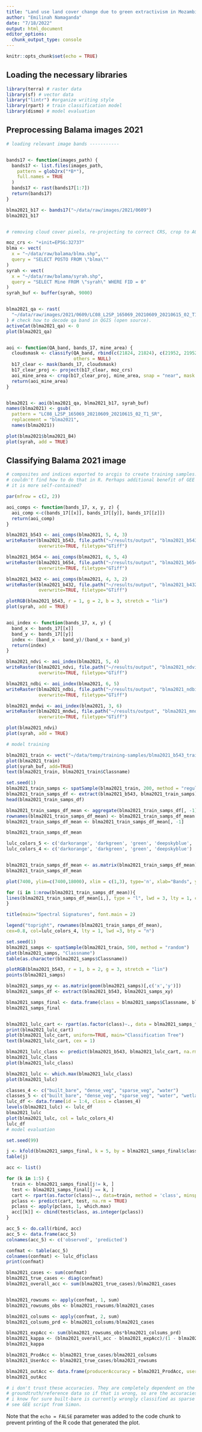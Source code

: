 ```yaml
---
title: "Land use land cover change due to green extractivism in Mozambique"
author: "Emilinah Namaganda"
date: "7/18/2022"
output: html_document
editor_options: 
  chunk_output_type: console
---
```


```r
knitr::opts_chunk$set(echo = TRUE)
```

## Loading the necessary libraries

```r

library(terra) # raster data
library(sf) # vector data
library("lintr") #organize writing style
library(rpart) # train classification model
library(dismo) # model evaluation

```

## Preprocessing Balama images 2021

```r

# loading relevant image bands -----------


bands17 <- function(images_path) {
  bands17 <- list.files(images_path,
    pattern = glob2rx("*B*"),
    full.names = TRUE
  )
  bands17 <- rast(bands17[1:7])
  return(bands17)
}

blma2021_b17 <- bands17("~/data/raw/images/2021/0609")
blma2021_b17


# removing cloud cover pixels, re-projecting to correct CRS, crop to AOI ------

moz_crs <- "+init=EPSG:32737"
blma <- vect(
  x = "~/data/raw/balama/blma.shp",
  query = "SELECT POSTO FROM \"blma\""
)
syrah <- vect(
  x = "~/data/raw/balama/syrah.shp",
  query = "SELECT Mine FROM \"syrah\" WHERE FID = 0"
)
syrah_buf <- buffer(syrah, 9000)


blma2021_qa <- rast(
  "~/data/raw/images/2021/0609/LC08_L2SP_165069_20210609_20210615_02_T1_QA_PIXEL.TIF"
) # check how to decode qa band in QGIS (open source).
activeCat(blma2021_qa) <- 0
plot(blma2021_qa)


aoi <- function(QA_band, bands_17, mine_area) {
  cloudsmask <- classify(QA_band, rbind(c(21824, 21824), c(21952, 21952)),
                         others = NULL)
  b17_clear <- mask(bands_17, cloudsmask)
  b17_clear_proj <- project(b17_clear, moz_crs)
  aoi_mine_area <- crop(b17_clear_proj, mine_area, snap = "near", mask = TRUE)
  return(aoi_mine_area)
}


blma2021 <- aoi(blma2021_qa, blma2021_b17, syrah_buf)
names(blma2021) <- gsub(
  pattern = "LC08_L2SP_165069_20210609_20210615_02_T1_SR",
  replacement = "blma2021",
  names(blma2021))

plot(blma2021$blma2021_B4)
plot(syrah, add = TRUE)

```

## Classifying Balama 2021 image

```r

# composites and indices exported to arcgis to create training samples. 
# couldn't find how to do that in R. Perhaps additional benefit of GEE is that
# it is more self-contained?

par(mfrow = c(2, 2))

aoi_comps <- function(bands_17, x, y, z) {
  aoi_comp <-c(bands_17[[x]], bands_17[[y]], bands_17[[z]])
  return(aoi_comp)
}

blma2021_b543 <- aoi_comps(blma2021, 5, 4, 3)
writeRaster(blma2021_b543, file.path("~/results/output", "blma2021_b543.tif"),
            overwrite=TRUE, filetype="GTiff")

blma2021_b654 <- aoi_comps(blma2021, 6, 5, 4)
writeRaster(blma2021_b654, file.path("~/results/output", "blma2021_b654.tif"),
            overwrite=TRUE, filetype="GTiff")

blma2021_b432 <- aoi_comps(blma2021, 4, 3, 2)
writeRaster(blma2021_b432, file.path("~/results/output", "blma2021_b432.tif"),
            overwrite=TRUE, filetype="GTiff")

plotRGB(blma2021_b543, r = 1, g = 2, b = 3, stretch = "lin")
plot(syrah, add = TRUE)


aoi_index <- function(bands_17, x, y) {
  band_x <- bands_17[[x]]
  band_y <- bands_17[[y]]
  index <- (band_x - band_y)/(band_x + band_y)
  return(index)
}

blma2021_ndvi <- aoi_index(blma2021, 5, 4)
writeRaster(blma2021_ndvi, file.path("~/results/output", "blma2021_ndvi.tif"),
            overwrite=TRUE, filetype="GTiff")

blma2021_ndbi <- aoi_index(blma2021, 6, 5)
writeRaster(blma2021_ndbi, file.path("~/results/output", "blma2021_ndbi.tif"),
            overwrite=TRUE, filetype="GTiff")

blma2021_mndwi <- aoi_index(blma2021, 3, 6)
writeRaster(blma2021_mndwi, file.path("~/results/output", "blma2021_mndwi.tif"),
            overwrite=TRUE, filetype="GTiff")

plot(blma2021_ndvi)
plot(syrah, add = TRUE)

# model training

blma2021_train <- vect("~/data/temp/training-samples/blma2021_b543_train.shp")
plot(blma2021_train)
plot(syrah_buf, add=TRUE)
text(blma2021_train, blma2021_train$Classname)

set.seed(1)
blma2021_train_samps <- spatSample(blma2021_train, 200, method = "regular")
blma2021_train_samps_df <- extract(blma2021_b543, blma2021_train_samps)
head(blma2021_train_samps_df)

blma2021_train_samps_df_mean <- aggregate(blma2021_train_samps_df[, -1], list(blma2021_train_samps$Classname), mean)
rownames(blma2021_train_samps_df_mean) <- blma2021_train_samps_df_mean[, 1]
blma2021_train_samps_df_mean <- blma2021_train_samps_df_mean[, -1]

blma2021_train_samps_df_mean

lulc_colors_5 <- c('darkorange', 'darkgreen', 'green', 'deepskyblue', 'lightcyan')
lulc_colors_4 <- c('darkorange', 'darkgreen', 'green', 'deepskyblue')


blma2021_train_samps_df_mean <- as.matrix(blma2021_train_samps_df_mean)
blma2021_train_samps_df_mean

plot(7400, ylim=c(7400,18000), xlim = c(1,3), type='n', xlab="Bands", ylab = "Reflectance")

for (i in 1:nrow(blma2021_train_samps_df_mean)){
lines(blma2021_train_samps_df_mean[i,], type = "l", lwd = 3, lty = 1, col = lulc_colors_4[i])
}

title(main="Spectral Signatures", font.main = 2)

legend("topright", rownames(blma2021_train_samps_df_mean),
cex=0.8, col=lulc_colors_4, lty = 1, lwd =3, bty = "n")

set.seed(1)
blma2021_samps <- spatSample(blma2021_train, 500, method = "random")
plot(blma2021_samps, "Classname")
table(as.character(blma2021_samps$Classname))

plotRGB(blma2021_b543, r = 1, b = 2, g = 3, stretch = "lin")
points(blma2021_samps)

blma2021_samps_xy <- as.matrix(geom(blma2021_samps)[,c('x','y')])
blma2021_samps_df <- extract(blma2021_b543, blma2021_samps_xy)

blma2021_samps_final <- data.frame(class = blma2021_samps$Classname, blma2021_samps_df)
blma2021_samps_final


blma2021_lulc_cart <- rpart(as.factor(class)~., data = blma2021_samps_final, method = 'class', minsplit = 5)
print(blma2021_lulc_cart)
plot(blma2021_lulc_cart, uniform=TRUE, main="Classification Tree")
text(blma2021_lulc_cart, cex = 1)

blma2021_lulc_class <- predict(blma2021_b543, blma2021_lulc_cart, na.rm = TRUE)
blma2021_lulc_class
plot(blma2021_lulc_class)

blma2021_lulc <- which.max(blma2021_lulc_class)
plot(blma2021_lulc)

classes_4 <- c("built_bare", "dense_veg", "sparse_veg", "water")
classes_5 <- c("built_bare", "dense_veg", "sparse_veg", "water", "wetland")
lulc_df <- data.frame(id = 1:4, class = classes_4)
levels(blma2021_lulc) <- lulc_df
blma2021_lulc
plot(blma2021_lulc, col = lulc_colors_4)
lulc_df
# model evaluation

set.seed(99)

j <- kfold(blma2021_samps_final, k = 5, by = blma2021_samps_final$class)
table(j)

acc <- list()

for (k in 1:5) {
  train <- blma2021_samps_final[j!= k, ]
  test <- blma2021_samps_final[j == k, ]
  cart <- rpart(as.factor(class)~., data=train, method = 'class', minsplit = 5)
  pclass <- predict(cart, test, na.rm = TRUE) 
  pclass <- apply(pclass, 1, which.max)
  acc[[k]] <- cbind(test$class, as.integer(pclass))
}

acc_5 <- do.call(rbind, acc)
acc_5 <- data.frame(acc_5)
colnames(acc_5) <- c('observed', 'predicted')

confmat <- table(acc_5)
colnames(confmat) <- lulc_df$class
print(confmat)

blma2021_cases <- sum(confmat)
blma2021_true_cases <- diag(confmat)
blma2021_overall_acc <- sum(blma2021_true_cases)/blma2021_cases


blma2021_rowsums <- apply(confmat, 1, sum)
blma2021_rowsums_obs <- blma2021_rowsums/blma2021_cases

blma2021_colsums <- apply(confmat, 2, sum)
blma2021_colsums_prd <- blma2021_colsums/blma2021_cases

blma2021_expAcc <- sum(blma2021_rowsums_obs*blma2021_colsums_prd)
blma2021_kappa <- (blma2021_overall_acc - blma2021_expAcc)/(1 - blma2021_expAcc)
blma2021_kappa

blma2021_ProdAcc <- blma2021_true_cases/blma2021_colsums
blma2021_UserAcc <- blma2021_true_cases/blma2021_rowsums

blma2021_outAcc <- data.frame(producerAccuracy = blma2021_ProdAcc, userAccuracy = blma2021_UserAcc)
blma2021_outAcc 

# i don't trust these accuracies. They are completely dependent on the 
# groundtruth/reference data so if that is wrong, so are the accuracies. 
# i know for sure built-bare is currently wrongly classified as sparse veg.
# see GEE script from Simon.
```



Note that the `echo = FALSE` parameter was added to the code chunk to prevent
printing of the R code that generated the plot.

